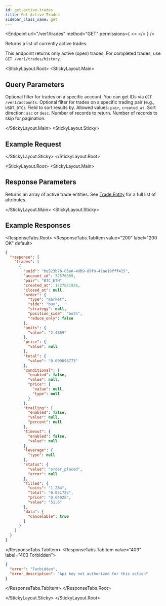 ```yaml
---
id: get-active-trades
title: Get Active Trades
sidebar_class_name: get
---
```



<Endpoint
  url="/ver1/trades"
  method="GET"
  permissions={
    <>
      <Permission title="Permission" description="SMART_TRADES_READ" />
      <Permission title="Security" description="SIGNED" />
    </>
  }
/>

Returns a list of currently active trades.

<Informer variant="info">
  This endpoint returns only active (open) trades. For completed trades, use <code>GET /ver1/trades/history</code>.
</Informer>

<Separator />

<StickyLayout.Root>
  <StickyLayout.Main>

## Query Parameters

<ApiParam name="account_id" type="integer" id="account_id">
  Optional filter for trades on a specific account. You can get IDs via <code>GET /ver1/accounts</code>.
</ApiParam>

<ApiParam name="pair" type="string" id="pair">
  Optional filter for trades on a specific trading pair (e.g., <code>USDT_BTC</code>).
</ApiParam>

<ApiParam name="order_by" type="string" id="order_by">
  Field to sort results by. Allowed values: <code>pair</code>, <code>created_at</code>.
  
  <ParameterRange defaultVal="created_at" />
</ApiParam>

<ApiParam name="order_direction" type="string" id="order_direction">
  Sort direction: <code>asc</code> or <code>desc</code>.
  
  <ParameterRange defaultVal="asc" />
</ApiParam>

<ApiParam name="limit" type="integer" id="limit">
  Number of records to return.
  
  <ParameterRange defaultVal={10} />
</ApiParam>

<ApiParam name="offset" type="integer" id="offset">
  Number of records to skip for pagination.

  <ParameterRange defaultVal={0} />
</ApiParam>

  </StickyLayout.Main>
  <StickyLayout.Sticky>

## Example Request

<NoContentEndpoint method="GET" endpoint="/ver1/trades?account_id=1&amp;limit=5" />

  </StickyLayout.Sticky>
</StickyLayout.Root>

<StickyLayout.Root>
  <StickyLayout.Main>

## Response Parameters

Returns an array of active trade entities. See [Trade Entity](/smart-trade/smart-trade-entity) for a full list of attributes.

  </StickyLayout.Main>
  <StickyLayout.Sticky>

## Example Responses

<ResponseTabs.Root>
  <ResponseTabs.TabItem value="200" label="200 OK" default>

```json
{
  "response": {
    "trades": [
      {
        "uuid": "be523b7b-05a0-49b9-89f9-41ae19fff415",
        "account_id": 32576869,
        "pair": "BTC_ETH",
        "created_at": 1727871936,
        "closed_at": null,
        "order": {
          "type": "market",
          "side": "buy",
          "strategy": null,
          "position_side": "both",
          "reduce_only": false
        },
        "units": {
          "value": "2.4869"
        },
        "price": {
          "value": null
        },
        "total": {
          "value": "0.099898773"
        },
        "conditional": {
          "enabled": false,
          "value": null,
          "price": {
            "value": null,
            "type": null
          }
        },
        "trailing": {
          "enabled": false,
          "value": null,
          "percent": null
        },
        "timeout": {
          "enabled": false,
          "value": null
        },
        "leverage": {
          "type": null
        },
        "status": {
          "value": "order_placed",
          "error": null
        },
        "filled": {
          "units": "1.284",
          "total": "0.051723",
          "price": "0.04028",
          "value": "51.6"
        },
        "data": {
          "cancelable": true
        }
      }
    ]
  }
}
```

  </ResponseTabs.TabItem>
  <ResponseTabs.TabItem value="403" label="403 Forbidden">

```json
{
  "error": "Forbidden",
  "error_description": "Api key not authorized for this action"
}
```

  </ResponseTabs.TabItem>
</ResponseTabs.Root>

  </StickyLayout.Sticky>
</StickyLayout.Root>